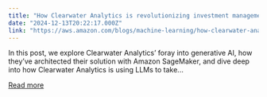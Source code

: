 ```yaml
---
title: "How Clearwater Analytics is revolutionizing investment management with generative AI and Amazon SageMaker JumpStart"
date: "2024-12-13T20:22:17.000Z"
link: "https://aws.amazon.com/blogs/machine-learning/how-clearwater-analytics-is-revolutionizing-investment-management-with-generative-ai-and-amazon-sagemaker-jumpstart/"
---
```


In this post, we explore Clearwater Analytics’ foray into generative AI, how they’ve architected their solution with Amazon SageMaker, and dive deep into how Clearwater Analytics is using LLMs to take...

[Read more](https://aws.amazon.com/blogs/machine-learning/how-clearwater-analytics-is-revolutionizing-investment-management-with-generative-ai-and-amazon-sagemaker-jumpstart/)
